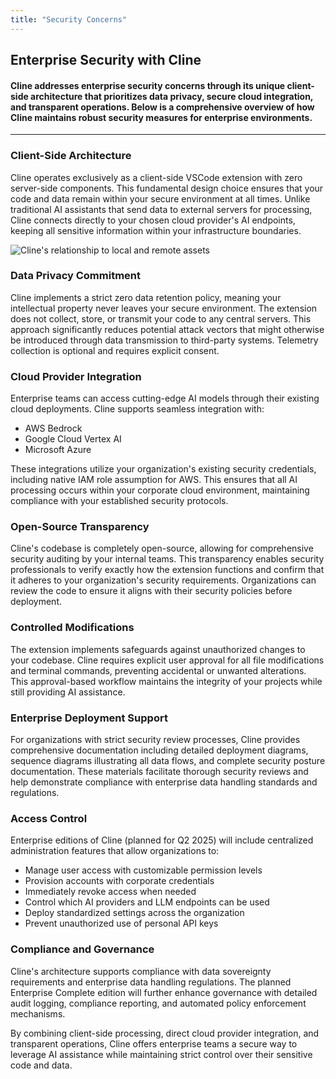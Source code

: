 ```yaml
---
title: "Security Concerns"
---
```


## Enterprise Security with Cline

#### Cline addresses enterprise security concerns through its unique client-side architecture that prioritizes data privacy, secure cloud integration, and transparent operations. Below is a comprehensive overview of how Cline maintains robust security measures for enterprise environments.

---

### Client-Side Architecture

Cline operates exclusively as a client-side VSCode extension with zero server-side components. This fundamental design choice ensures that your code and data remain within your secure environment at all times. Unlike traditional AI assistants that send data to external servers for processing, Cline connects directly to your chosen cloud provider's AI endpoints, keeping all sensitive information within your infrastructure boundaries.

<Frame>
	<img src="/assets/robot_panel_dark.png" alt="Cline's relationship to local and remote assets" />
</Frame>

### Data Privacy Commitment

Cline implements a strict zero data retention policy, meaning your intellectual property never leaves your secure environment. The extension does not collect, store, or transmit your code to any central servers. This approach significantly reduces potential attack vectors that might otherwise be introduced through data transmission to third-party systems. Telemetry collection is optional and requires explicit consent.

### Cloud Provider Integration

Enterprise teams can access cutting-edge AI models through their existing cloud deployments. Cline supports seamless integration with:

-   AWS Bedrock
-   Google Cloud Vertex AI
-   Microsoft Azure

These integrations utilize your organization's existing security credentials, including native IAM role assumption for AWS. This ensures that all AI processing occurs within your corporate cloud environment, maintaining compliance with your established security protocols.

### Open-Source Transparency

Cline's codebase is completely open-source, allowing for comprehensive security auditing by your internal teams. This transparency enables security professionals to verify exactly how the extension functions and confirm that it adheres to your organization's security requirements. Organizations can review the code to ensure it aligns with their security policies before deployment.

### Controlled Modifications

The extension implements safeguards against unauthorized changes to your codebase. Cline requires explicit user approval for all file modifications and terminal commands, preventing accidental or unwanted alterations. This approval-based workflow maintains the integrity of your projects while still providing AI assistance.

### Enterprise Deployment Support

For organizations with strict security review processes, Cline provides comprehensive documentation including detailed deployment diagrams, sequence diagrams illustrating all data flows, and complete security posture documentation. These materials facilitate thorough security reviews and help demonstrate compliance with enterprise data handling standards and regulations.

### Access Control

Enterprise editions of Cline (planned for Q2 2025) will include centralized administration features that allow organizations to:

-   Manage user access with customizable permission levels
-   Provision accounts with corporate credentials
-   Immediately revoke access when needed
-   Control which AI providers and LLM endpoints can be used
-   Deploy standardized settings across the organization
-   Prevent unauthorized use of personal API keys

### Compliance and Governance

Cline's architecture supports compliance with data sovereignty requirements and enterprise data handling regulations. The planned Enterprise Complete edition will further enhance governance with detailed audit logging, compliance reporting, and automated policy enforcement mechanisms.

By combining client-side processing, direct cloud provider integration, and transparent operations, Cline offers enterprise teams a secure way to leverage AI assistance while maintaining strict control over their sensitive code and data.
